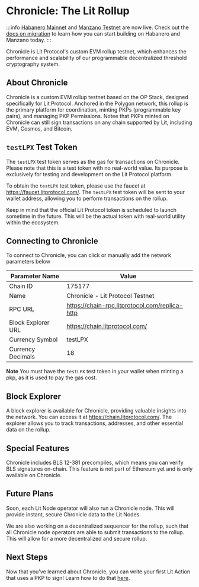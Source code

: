 

# Chronicle: The Lit Rollup

:::info
[Habanero Mainnet](../network/networks/mainnet) and [Manzano Testnet](../network/networks/testnet) are now live. Check out the [docs on migration](../network/migration-guide) to learn how you can start building on Habanero and Manzano today. 
:::

Chronicle is Lit Protocol's custom EVM rollup testnet, which enhances the performance and scalability of our programmable decentralized threshold cryptography system.

<AddRollupButton />

## About Chronicle

Chronicle is a custom EVM rollup testnet based on the OP Stack, designed specifically for Lit Protocol. Anchored in the Polygon network, this rollup is the primary platform for coordination, minting PKPs (programmable key pairs), and managing PKP Permissions. Notee that PKPs minted on Chronicle can still sign transactions on any chain supported by Lit, including EVM, Cosmos, and Bitcoin.

## `testLPX` Test Token

The `testLPX` test token serves as the gas for transactions on Chronicle. Please note that this is a test token with no real-world value. Its purpose is exclusively for testing and development on the Lit Protocol platform.

To obtain the `testLPX` test token, please use the faucet at https://faucet.litprotocol.com/. The `testLPX` test token will be sent to your wallet address, allowing you to perform transactions on the rollup.

Keep in mind that the official Lit Protocol token is scheduled to launch sometime in the future. This will be the actual token with real-world utility within the ecosystem.

## Connecting to Chronicle

To connect to Chronicle, you can click <AddRollupButton /> or manually add the network parameters below

| Parameter Name     | Value                                          |
| ------------------ | ---------------------------------------------- |
| Chain ID           | 175177                                         |
| Name               | Chronicle - Lit Protocol Testnet               |
| RPC URL            | https://chain-rpc.litprotocol.com/replica-http |
| Block Explorer URL | https://chain.litprotocol.com/                 |
| Currency Symbol    | testLPX                                        |
| Currency Decimals  | 18                                             |

**Note** You must have the `testLPX` test token in your wallet when minting a pkp, as it is used to pay the gas cost.

## Block Explorer

A block explorer is available for Chronicle, providing valuable insights into the network. You can access it at https://chain.litprotocol.com/. The explorer allows you to track transactions, addresses, and other essential data on the rollup.

## Special Features

Chronicle includes BLS 12-381 precompiles, which means you can verify BLS signatures on-chain. This feature is not part of Ethereum yet and is only available on Chronicle.

## Future Plans

Soon, each Lit Node operator will also run a Chronicle node. This will provide instant, secure Chronicle data to the Lit Nodes.

We are also working on a decentralized sequencer for the rollup, such that all Chronicle node operators are able to submit transactions to the rollup. This will allow for a more decentralized and secure rollup.

## Next Steps

Now that you've learned about Chronicle, you can write your first Lit Action that uses a PKP to sign! Learn how to do that [here](../sdk/serverless-signing/conditional-signing).

<FeedbackComponent/>
